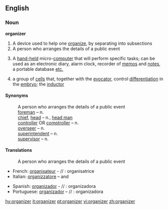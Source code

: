 ==English==

===Noun===
'''organizer'''
# A device used to help one [[organize]], by separating into subsections
# A person who arranges the details of a public event
# {{computing}} A [[hand-held]] micro-[[computer]] that will perform specific tasks; can be used as an electronic diary, alarm clock, recorder of [[memo]]s and [[note]]s, a portable database [[etc.]]
#{{medicine}} a group of [[cell]]s that, together with the [[evocator]], control [[differentiation]] in the [[embryo]]; the [[inductor]]


====Synonyms====
: A person who arranges the details of a public event
: [[foreman]] – n. 
: [[chief]], [[head]] – n., [[head man]]
: [[controller]] OR [[comptroller]] – n. 
: [[overseer]] – n. 
: [[superintendent]] – n. 
: [[supervisor]] – n. 


====Translations====
: A person who arranges the details of a public event 
{{top}}<!--languages from A to I go here-->
* French: [[organisateur]] - {{m}} // {{f}}: organisatrice 
* Italian: [[organizzatore]] – {{m}} and {{f}}
{{mid}}<!--languages from J to Z go here-->
* Spanish: [[organizador]] - {{m}} // {{f}}: organizadora
*Portuguese: [[organizador]] – {{m}} // {{f}}: organizadora

{{bottom}}

[[hy:organizer]]
[[it:organizer]]
[[pt:organizer]]
[[vi:organizer]]
[[zh:organizer]]